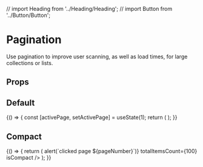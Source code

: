 // import Heading from '../Heading/Heading';
// import Button from '../Button/Button';

<Meta
  title="Components/Pagination"
  component={Pagination}
/>

# Pagination

Use pagination to improve user scanning, as well as load times, for large collections or lists.

## Props

<ArgsTable of={Pagination} />

## Default

<Canvas>
  <Story name="Default">
    {() => {
      const [activePage, setActivePage] = useState(1);
      return (
        <Pagination
          activePage={activePage}
          itemsPerPage={20}
          onChange={setActivePage}
          totalItemsCount={87}
          pageRangeDisplayed={0}
        />
      );
    }}
  </Story>
</Canvas>

## Compact

<Canvas>
  <Story name="Compact">
    {() => {
      return (
        <Pagination
          activePage={1}
          itemsPerPage={20}
          onChange={pageNumber => alert(`clicked page ${pageNumber}`)}
          totalItemsCount={100}
          isCompact
        />
      );
    }}
  </Story>
</Canvas>